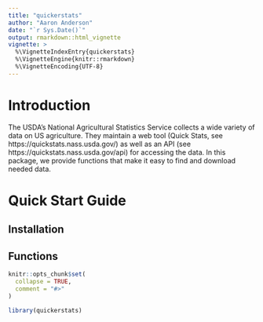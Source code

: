 ```yaml
---
title: "quickerstats"
author: "Aaron Anderson"
date: "`r Sys.Date()`"
output: rmarkdown::html_vignette
vignette: >
  %\VignetteIndexEntry{quickerstats}
  %\VignetteEngine{knitr::rmarkdown}
  %\VignetteEncoding{UTF-8}
---
```


# Introduction
The USDA's National Agricultural Statistics Service collects a wide variety of
data on US agriculture. They maintain a web tool (Quick Stats, see 
https://quickstats.nass.usda.gov/) as well as an API 
(see https://quickstats.nass.usda.gov/api) for accessing the data. In this
package, we provide functions that make it easy to find and download needed 
data.

# Quick Start Guide

## Installation

## Functions


```r
knitr::opts_chunk$set(
  collapse = TRUE,
  comment = "#>"
)
```

```r
library(quickerstats)
```
